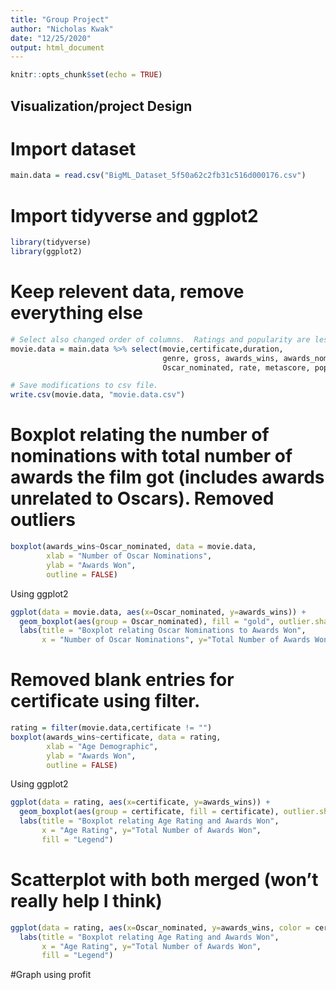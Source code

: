 ---
title: "Group Project"
author: "Nicholas Kwak"
date: "12/25/2020"
output: html_document
---

```{r setup, include=FALSE}
knitr::opts_chunk$set(echo = TRUE)
```
## Visualization/project Design
# Import dataset

```{r}
main.data = read.csv("BigML_Dataset_5f50a62c2fb31c516d000176.csv")
```

# Import tidyverse and ggplot2
```{r}
library(tidyverse)
library(ggplot2)
```

# Keep relevent data, remove everything else

```{r}
# Select also changed order of columns.  Ratings and popularity are less relevent for questions we asked.
movie.data = main.data %>% select(movie,certificate,duration,
                                  genre, gross, awards_wins, awards_nominations, 
                                  Oscar_nominated, rate, metascore, popularity)
```

```{r}
# Save modifications to csv file.
write.csv(movie.data, "movie.data.csv")

```

# Boxplot relating the number of nominations with total number of awards the film got (includes awards unrelated to Oscars).  Removed outliers 
```{r}
boxplot(awards_wins~Oscar_nominated, data = movie.data,
        xlab = "Number of Oscar Nominations",
        ylab = "Awards Won",
        outline = FALSE)
```

Using ggplot2
```{r}
ggplot(data = movie.data, aes(x=Oscar_nominated, y=awards_wins)) +
  geom_boxplot(aes(group = Oscar_nominated), fill = "gold", outlier.shape = NA) +
  labs(title = "Boxplot relating Oscar Nominations to Awards Won", 
       x = "Number of Oscar Nominations", y="Total Number of Awards Won")
```

# Removed blank entries for certificate using filter.  
```{r}
rating = filter(movie.data,certificate != "")
boxplot(awards_wins~certificate, data = rating,
        xlab = "Age Demographic",
        ylab = "Awards Won",
        outline = FALSE)
```


Using ggplot2
```{r}
ggplot(data = rating, aes(x=certificate, y=awards_wins)) +
  geom_boxplot(aes(group = certificate, fill = certificate), outlier.shape = NA) +
  labs(title = "Boxplot relating Age Rating and Awards Won", 
       x = "Age Rating", y="Total Number of Awards Won",
       fill = "Legend")

```

# Scatterplot with both merged (won't really help I think)
```{r}
ggplot(data = rating, aes(x=Oscar_nominated, y=awards_wins, color = certificate), outlier.shape = NA) + geom_point() + 
  labs(title = "Boxplot relating Age Rating and Awards Won", 
       x = "Age Rating", y="Total Number of Awards Won",
       fill = "Legend")

```

#Graph using profit
```{r}

```